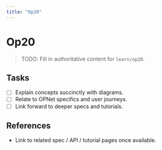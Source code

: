 ```yaml
---
title: "Op20"
---
```


# Op20

> TODO: Fill in authoritative content for `learn/op20`.

## Tasks
- [ ] Explain concepts succinctly with diagrams.
- [ ] Relate to OPNet specifics and user journeys.
- [ ] Link forward to deeper specs and tutorials.

## References
- Link to related spec / API / tutorial pages once available.
